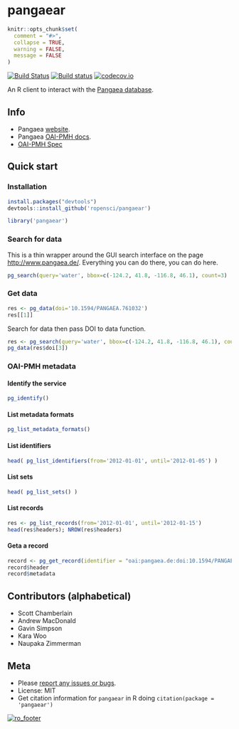 pangaear
========

```r
knitr::opts_chunk$set(
  comment = "#>",
  collapse = TRUE,
  warning = FALSE, 
  message = FALSE
)
```

[![Build Status](https://api.travis-ci.org/ropensci/pangaear.png)](https://travis-ci.org/ropensci/pangaear)
[![Build status](https://ci.appveyor.com/api/projects/status/564oioj2oyefax08?svg=true)](https://ci.appveyor.com/project/sckott/pangaear)
[![codecov.io](https://codecov.io/github/sckott/pangaear/coverage.svg?branch=master)](https://codecov.io/github/sckott/pangaear?branch=master)

An R client to interact with the [Pangaea database](http://www.pangaea.de/).

## Info

* Pangaea [website](http://www.pangaea.de/).
* Pangaea [OAI-PMH docs](http://wiki.pangaea.de/wiki/OAI-PMH).
* [OAI-PMH Spec](http://www.openarchives.org/OAI/openarchivesprotocol.html)

## Quick start

### Installation

```r
install.packages("devtools")
devtools::install_github('ropensci/pangaear')
```

```r
library('pangaear')
```

### Search for data

This is a thin wrapper around the GUI search interface on the page [http://www.pangaea.de/](http://www.pangaea.de/). Everything you can do there, you can do here.

```r
pg_search(query='water', bbox=c(-124.2, 41.8, -116.8, 46.1), count=3)
```

### Get data

```r
res <- pg_data(doi='10.1594/PANGAEA.761032')
res[[1]]
```

Search for data then pass DOI to data function.

```r
res <- pg_search(query='water', bbox=c(-124.2, 41.8, -116.8, 46.1), count=3)
pg_data(res$doi[3])
```

### OAI-PMH metadata

#### Identify the service

```r
pg_identify()
```

#### List metadata formats

```r
pg_list_metadata_formats()
```

#### List identifiers

```r
head( pg_list_identifiers(from='2012-01-01', until='2012-01-05') )
```

#### List sets

```r
head( pg_list_sets() )
```

#### List records

```r
res <- pg_list_records(from='2012-01-01', until='2012-01-15')
head(res$headers); NROW(res$headers)
```

#### Geta a record

```r
record <- pg_get_record(identifier = "oai:pangaea.de:doi:10.1594/PANGAEA.788382")
record$header
record$metadata
```

## Contributors (alphabetical)

* Scott Chamberlain
* Andrew MacDonald
* Gavin Simpson
* Kara Woo
* Naupaka Zimmerman

## Meta

* Please [report any issues or bugs](https://github.com/ropensci/pangaear/issues).
* License: MIT
* Get citation information for `pangaear` in R doing `citation(package = 'pangaear')`

[![ro_footer](http://ropensci.org/public_images/github_footer.png)](http://ropensci.org)

